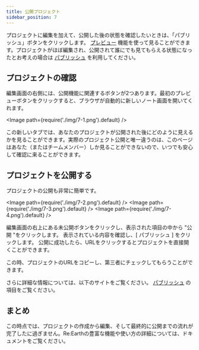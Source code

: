 ```yaml
---
title: 公開プロジェクト
sidebar_position: 7
---
```


プロジェクトに編集を加えて、公開した後の状態を確認したいときは、「パブリッシュ」ボタンをクリックします。 [プレビュー](/user-manual/publication/preview-your-project) 機能を使って見ることができます。プロジェクトがほぼ編集され、公開されて誰にでも見てもらえる状態になったとお考えの場合は [パブリッシュ](/user-manual/publication/set-up-the-project-for-publication) を利用してください。

## プロジェクトの確認

編集画面の右側には、公開機能に関連するボタンが2つあります。最初のプレビューボタンをクリックすると、ブラウザが自動的に新しいノート画面を開いてくれます。

<Image path={require('./img/7-1.png').default} />

この新しいタブでは、あなたのプロジェクトが公開された後にどのように見えるかを見ることができます。実際のプロジェクト公開と唯一違うのは、このページはあなた（またはチームメンバー）しか見ることができないので、いつでも安心して確認に来ることができます。

## プロジェクトを公開する

プロジェクトの公開も非常に簡単です。

<Image path={require('./img/7-2.png').default} />
<Image path={require('./img/7-3.png').default} />
<Image path={require('./img/7-4.png').default} />

<Order>
  <ListByNumber>
    編集画面の右上にある未公開ボタンをクリックし、表示された項目の中から "公開 "をクリックします。
  </ListByNumber>
  <ListByNumber>
    表示されている内容を確認し、[ パブリッシュ ] をクリックします。
  </ListByNumber>
  <ListByNumber>
    公開に成功したら、URLをクリックするとプロジェクトを直接開くことができます。
  </ListByNumber>
</Order>

この時、プロジェクトのURLをコピーし、第三者にチェックしてもらうことができます。

さらに詳細な情報については、以下のサイトをご覧ください。 [パブリッシュ](http://localhost:3000/user-manual/publication/overview) の項目をご覧ください。

## まとめ

この時点では、プロジェクトの作成から編集、そして最終的に公開までの流れが完了したに過ぎません。Re:Earthの豊富な機能や使い方の詳細については、ドキュメントをご覧ください。

